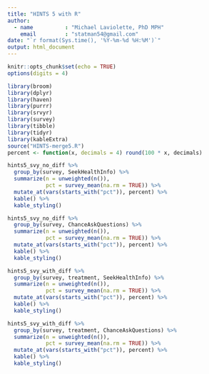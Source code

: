 ```yaml
---
title: "HINTS 5 with R"
author: 
  - name          : "Michael Laviolette, PhD MPH" 
    email         : "statman54@gmail.com"
date: "`r format(Sys.time(), '%Y-%m-%d %H:%M')`"
output: html_document
---
```


```r
knitr::opts_chunk$set(echo = TRUE)
options(digits = 4)
```

```r
library(broom)
library(dplyr)
library(haven)
library(purrr)
library(srvyr)
library(survey)
library(tibble)
library(tidyr)
library(kableExtra)
source("HINTS-merge5.R")
percent <- function(x, decimals = 4) round(100 * x, decimals)
```



```r
hints5_svy_no_diff %>% 
  group_by(survey, SeekHealthInfo) %>% 
  summarize(n = unweighted(n()),
            pct = survey_mean(na.rm = TRUE)) %>% 
  mutate_at(vars(starts_with("pct")), percent) %>% 
  kable() %>% 
  kable_styling()

```

```r
hints5_svy_no_diff %>% 
  group_by(survey, ChanceAskQuestions) %>% 
  summarize(n = unweighted(n()),
            pct = survey_mean(na.rm = TRUE)) %>% 
  mutate_at(vars(starts_with("pct")), percent) %>% 
  kable() %>% 
  kable_styling()

```


```r
hints5_svy_with_diff %>% 
  group_by(survey, treatment, SeekHealthInfo) %>% 
  summarize(n = unweighted(n()),
            pct = survey_mean(na.rm = TRUE)) %>% 
  mutate_at(vars(starts_with("pct")), percent) %>% 
  kable() %>% 
  kable_styling()

```


```r
hints5_svy_with_diff %>% 
  group_by(survey, treatment, ChanceAskQuestions) %>% 
  summarize(n = unweighted(n()),
            pct = survey_mean(na.rm = TRUE)) %>% 
  mutate_at(vars(starts_with("pct")), percent) %>% 
  kable() %>% 
  kable_styling()

```